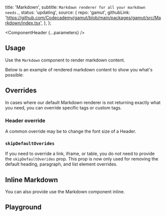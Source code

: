 


  title: 'Markdown',
  subtitle: `Markdown renderer for all your markdown needs.`,
  status: 'updating',
  source: {
    repo: 'gamut',
    githubLink:
      'https://github.com/Codecademy/gamut/blob/main/packages/gamut/src/Markdown/index.tsx',
  },
};

<Meta of={MarkdownStories} />

<ComponentHeader {...parameters} />

## Usage

Use the `Markdown` component to render markdown content.

Below is an example of rendered markdown content to show you what's possible:

<Canvas of={MarkdownStories.FullExample} />

## Overrides

In cases where our default Markdown renderer is not returning exactly what you need, you can override specific tags or custom tags.

<Canvas of={MarkdownStories.Overrides} />

### Header override

A common override may be to change the font size of a Header.

<Canvas of={MarkdownStories.HeaderOverride} />

### `skipDefaultOverides`

If you need to override a link, iframe, or table, you do not need to provide the `skipDefaultOverides` prop. This prop is now only used for removing the default heading, paragraph, and list element overrides.

<Canvas of={MarkdownStories.LinkOverride} />

## Inline Markdown

You can also provide use the Markdown component inline.

<Canvas of={MarkdownStories.InlineMarkdown} />

## Playground

<Canvas sourceState="shown" of={MarkdownStories.Default} />

<Controls />

